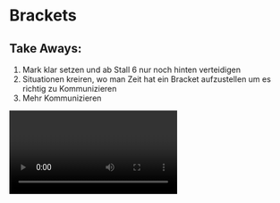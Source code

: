 
# Brackets

## Take Aways:
1. Mark klar setzen und ab Stall 6 nur noch hinten verteidigen
2. Situationen kreiren, wo man Zeit hat ein Bracket aufzustellen um es richtig zu Kommunizieren
3. Mehr Kommunizieren

<Video link="https://www.youtube.com/embed/UtOUdbLcRbk?si=s5DoZI2HjX8pUHd1" />
